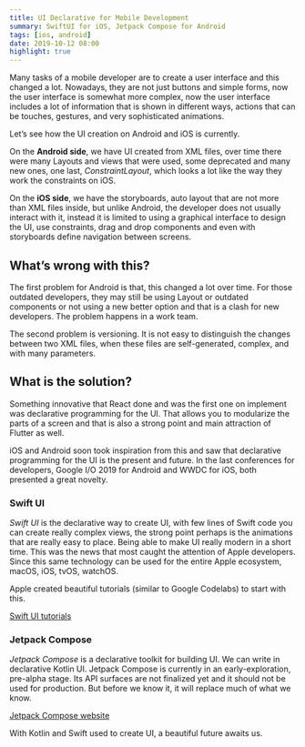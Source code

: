 ```yaml
---
title: UI Declarative for Mobile Development
summary: SwiftUI for iOS, Jetpack Compose for Android
tags: [ios, android]
date: 2019-10-12 08:00
highlight: true
---
```


Many tasks of a mobile developer are to create a user interface and this changed a lot. Nowadays, they are not just buttons and simple forms, now the user interface is somewhat more complex, now the user interface includes a lot of information that is shown in different ways, actions that can be touches, gestures, and very sophisticated animations.

Let’s see how the UI creation on Android and iOS is currently.

On the __Android side__, we have UI created from XML files, over time there were many Layouts and views that were used, some deprecated and many new ones, one last, _ConstraintLayout_, which looks a lot like the way they work the constraints on iOS.

On the __iOS side__, we have the storyboards, auto layout that are not more than XML files inside, but unlike Android, the developer does not usually interact with it, instead it is limited to using a graphical interface to design the UI, use constraints, drag and drop components and even with storyboards define navigation between screens. 

## What’s wrong with this?

The first problem for Android is that, this changed a lot over time. For those outdated developers, they may still be using Layout or outdated components or not using a new better option and that is a clash for new developers. The problem happens in a work team.

The second problem is versioning. It is not easy to distinguish the changes between two XML files, when these files are self-generated, complex, and with many parameters.

## What is the solution?

Something innovative that React done and was the first one on implement was declarative programming for the UI. That allows you to modularize the parts of a screen and that is also a strong point and main attraction of Flutter as well.

iOS and Android soon took inspiration from this and saw that declarative programming for the UI is the present and future. In the last conferences for developers, Google I/O 2019 for Android and WWDC for iOS, both presented a great novelty. 

### Swift UI

_Swift UI_ is the declarative way to create UI, with few lines of Swift code you can create really complex views, the strong point perhaps is the animations that are really easy to place. Being able to make UI really modern in a short time. This was the news that most caught the attention of Apple developers. Since this same technology can be used for the entire Apple ecosystem, macOS, iOS, tvOS, watchOS.

Apple created beautiful tutorials (similar to Google Codelabs) to start with this.

[Swift UI tutorials](https://developer.apple.com/tutorials/swiftui/)

### Jetpack Compose

_Jetpack Compose_ is a declarative toolkit for building UI. We can write in declarative Kotlin UI. Jetpack Compose is currently in an early-exploration, pre-alpha stage. Its API surfaces are not finalized yet and it should not be used for production. But before we know it, it will replace much of what we know. 

[Jetpack Compose website](https://developer.android.com/jetpack/compose)

With Kotlin and Swift used to create UI, a beautiful future awaits us.

